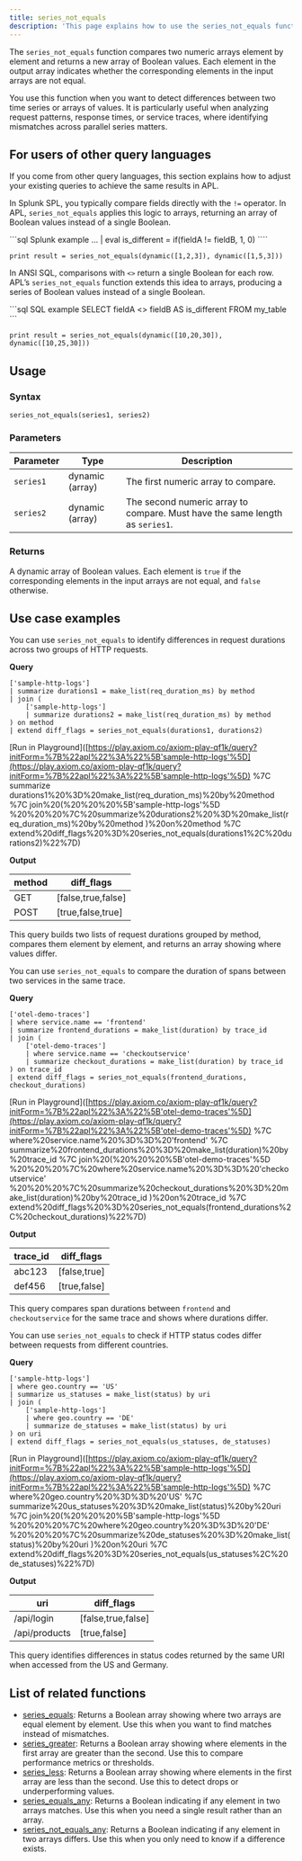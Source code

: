 ```yaml
---
title: series_not_equals
description: 'This page explains how to use the series_not_equals function in APL.'
---
```


The `series_not_equals` function compares two numeric arrays element by element and returns a new array of Boolean values. Each element in the output array indicates whether the corresponding elements in the input arrays are not equal. 

You use this function when you want to detect differences between two time series or arrays of values. It is particularly useful when analyzing request patterns, response times, or service traces, where identifying mismatches across parallel series matters.

## For users of other query languages

If you come from other query languages, this section explains how to adjust your existing queries to achieve the same results in APL.

<AccordionGroup>
<Accordion title="Splunk SPL users">

In Splunk SPL, you typically compare fields directly with the `!=` operator. In APL, `series_not_equals` applies this logic to arrays, returning an array of Boolean values instead of a single Boolean.

<CodeGroup>
```sql Splunk example
... | eval is_different = if(fieldA != fieldB, 1, 0)
````

```kusto APL equivalent
print result = series_not_equals(dynamic([1,2,3]), dynamic([1,5,3]))
```

</CodeGroup>

</Accordion>
<Accordion title="ANSI SQL users">

In ANSI SQL, comparisons with `<>` return a single Boolean for each row. APL’s `series_not_equals` function extends this idea to arrays, producing a series of Boolean values instead of a single Boolean.

<CodeGroup>
```sql SQL example
SELECT fieldA <> fieldB AS is_different
FROM my_table
```

```kusto APL equivalent
print result = series_not_equals(dynamic([10,20,30]), dynamic([10,25,30]))
```

</CodeGroup>

</Accordion>
</AccordionGroup>

## Usage

### Syntax

```kusto
series_not_equals(series1, series2)
```

### Parameters

| Parameter | Type            | Description                                                                  |
| --------- | --------------- | ---------------------------------------------------------------------------- |
| `series1` | dynamic (array) | The first numeric array to compare.                                          |
| `series2` | dynamic (array) | The second numeric array to compare. Must have the same length as `series1`. |

### Returns

A dynamic array of Boolean values. Each element is `true` if the corresponding elements in the input arrays are not equal, and `false` otherwise.

## Use case examples

<Tabs>
<Tab title="Log analysis">

You can use `series_not_equals` to identify differences in request durations across two groups of HTTP requests.

**Query**

```kusto
['sample-http-logs']
| summarize durations1 = make_list(req_duration_ms) by method
| join (
    ['sample-http-logs']
    | summarize durations2 = make_list(req_duration_ms) by method
) on method
| extend diff_flags = series_not_equals(durations1, durations2)
```

\[Run in Playground]\([https://play.axiom.co/axiom-play-qf1k/query?initForm=%7B%22apl%22%3A%22%5B'sample-http-logs'%5D](https://play.axiom.co/axiom-play-qf1k/query?initForm=%7B%22apl%22%3A%22%5B'sample-http-logs'%5D) %7C summarize durations1%20%3D%20make\_list(req\_duration\_ms)%20by%20method %7C join%20(%20%20%20%5B'sample-http-logs'%5D %20%20%20%7C%20summarize%20durations2%20%3D%20make\_list(req\_duration\_ms)%20by%20method )%20on%20method %7C extend%20diff\_flags%20%3D%20series\_not\_equals(durations1%2C%20durations2)%22%7D)

**Output**

| method | diff\_flags         |
| ------ | ------------------- |
| GET    | \[false,true,false] |
| POST   | \[true,false,true]  |

This query builds two lists of request durations grouped by method, compares them element by element, and returns an array showing where values differ.

</Tab>
<Tab title="OpenTelemetry traces">

You can use `series_not_equals` to compare the duration of spans between two services in the same trace.

**Query**

```kusto
['otel-demo-traces']
| where service.name == 'frontend'
| summarize frontend_durations = make_list(duration) by trace_id
| join (
    ['otel-demo-traces']
    | where service.name == 'checkoutservice'
    | summarize checkout_durations = make_list(duration) by trace_id
) on trace_id
| extend diff_flags = series_not_equals(frontend_durations, checkout_durations)
```

\[Run in Playground]\([https://play.axiom.co/axiom-play-qf1k/query?initForm=%7B%22apl%22%3A%22%5B'otel-demo-traces'%5D](https://play.axiom.co/axiom-play-qf1k/query?initForm=%7B%22apl%22%3A%22%5B'otel-demo-traces'%5D) %7C where%20service.name%20%3D%3D%20'frontend' %7C summarize%20frontend\_durations%20%3D%20make\_list(duration)%20by%20trace\_id %7C join%20(%20%20%20%5B'otel-demo-traces'%5D %20%20%20%7C%20where%20service.name%20%3D%3D%20'checkoutservice' %20%20%20%7C%20summarize%20checkout\_durations%20%3D%20make\_list(duration)%20by%20trace\_id )%20on%20trace\_id %7C extend%20diff\_flags%20%3D%20series\_not\_equals(frontend\_durations%2C%20checkout\_durations)%22%7D)

**Output**

| trace\_id | diff\_flags   |
| --------- | ------------- |
| abc123    | \[false,true] |
| def456    | \[true,false] |

This query compares span durations between `frontend` and `checkoutservice` for the same trace and shows where durations differ.

</Tab>
<Tab title="Security logs">

You can use `series_not_equals` to check if HTTP status codes differ between requests from different countries.

**Query**

```kusto
['sample-http-logs']
| where geo.country == 'US'
| summarize us_statuses = make_list(status) by uri
| join (
    ['sample-http-logs']
    | where geo.country == 'DE'
    | summarize de_statuses = make_list(status) by uri
) on uri
| extend diff_flags = series_not_equals(us_statuses, de_statuses)
```

\[Run in Playground]\([https://play.axiom.co/axiom-play-qf1k/query?initForm=%7B%22apl%22%3A%22%5B'sample-http-logs'%5D](https://play.axiom.co/axiom-play-qf1k/query?initForm=%7B%22apl%22%3A%22%5B'sample-http-logs'%5D) %7C where%20geo.country%20%3D%3D%20'US' %7C summarize%20us\_statuses%20%3D%20make\_list(status)%20by%20uri %7C join%20(%20%20%20%5B'sample-http-logs'%5D %20%20%20%7C%20where%20geo.country%20%3D%3D%20'DE' %20%20%20%7C%20summarize%20de\_statuses%20%3D%20make\_list(status)%20by%20uri )%20on%20uri %7C extend%20diff\_flags%20%3D%20series\_not\_equals(us\_statuses%2C%20de\_statuses)%22%7D)

**Output**

| uri           | diff\_flags         |
| ------------- | ------------------- |
| /api/login    | \[false,true,false] |
| /api/products | \[true,false]       |

This query identifies differences in status codes returned by the same URI when accessed from the US and Germany.

</Tab>
</Tabs>

## List of related functions

* [series\_equals](/apl/series-functions/series_equals): Returns a Boolean array showing where two arrays are equal element by element. Use this when you want to find matches instead of mismatches.
* [series\_greater](/apl/series-functions/series_greater): Returns a Boolean array showing where elements in the first array are greater than the second. Use this to compare performance metrics or thresholds.
* [series\_less](/apl/series-functions/series_less): Returns a Boolean array showing where elements in the first array are less than the second. Use this to detect drops or underperforming values.
* [series\_equals\_any](/apl/series-functions/series_equals_any): Returns a Boolean indicating if any element in two arrays matches. Use this when you need a single result rather than an array.
* [series\_not\_equals\_any](/apl/series-functions/series_not_equals_any): Returns a Boolean indicating if any element in two arrays differs. Use this when you only need to know if a difference exists.
